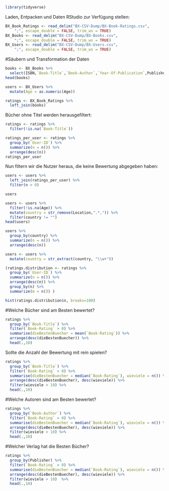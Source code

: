 

```r
library(tidyverse)
```

Laden, Entpacken und Daten RStudio zur Verfügung stellen:

```r
BX_Book_Ratings <- read_delim("BX-CSV-Dump/BX-Book-Ratings.csv", 
    ";", escape_double = FALSE, trim_ws = TRUE)
BX_Books <- read_delim("BX-CSV-Dump/BX-Books.csv", 
    ";", escape_double = FALSE, trim_ws = TRUE)
BX_Users <- read_delim("BX-CSV-Dump/BX-Users.csv", 
    ";", escape_double = FALSE, trim_ws = TRUE)
```

#Säubern und Transformation der Daten

```r
books <- BX_Books %>%
  select(ISBN,`Book-Title`,`Book-Author`,`Year-Of-Publication`,Publisher)
head(books)
```

```r
users <- BX_Users %>%
  mutate(Age = as.numeric(Age))
```

```r
ratings <- BX_Book_Ratings %>%
  left_join(books)
```

Bücher ohne Titel werden herausgefiltert:

```r
ratings <- ratings %>%
  filter(!is.na(`Book-Title`))
```


```r
ratings_per_user <- ratings %>%
  group_by(`User-ID`) %>%
  summarize(n = n()) %>%
  arrange(desc(n))
ratings_per_user
```

Nun filtern wir die Nutzer heraus, die keine Bewertung abgegeben haben:

```r
users <- users %>%
  left_join(ratings_per_user) %>%
  filter(n > 0)
```

```r
users
```

```r
users <- users %>%
  filter(!is.na(Age)) %>%
  mutate(country = str_remove(Location,".*,")) %>%
  filter(country != "")
head(users)
```

```r
users %>%
  group_by(country) %>%
  summarize(n = n()) %>%
  arrange(desc(n))
```


```r
users <- users %>%
  mutate(country = str_extract(country, "\\w+"))
```

```r
(ratings.distribution <- ratings %>%
  group_by(`User-ID`) %>%
  summarize(n = n()) %>%
  arrange(desc(n)) %>%
  group_by(n) %>%
  summarize(m = n()) )
```

```r
hist(ratings.distribution$n, breaks=100)
```

#Welche Bücher sind am Besten bewertet?


```r
ratings %>%
  group_by(`Book-Title`) %>%
  filter(`Book-Rating` > 0) %>%
  summarise(dieBestenBuecher = mean(`Book-Rating`)) %>%
  arrange(desc(dieBestenBuecher)) %>%
  head(.,10)
```


Sollte die Anzahl der Bewertung mit rein spielen?

```r
ratings %>%
  group_by(`Book-Title`) %>%
  filter(`Book-Rating` > 0) %>%
  summarise(dieBestenBuecher = median(`Book-Rating`), wieviele = n()) %>%
  arrange(desc(dieBestenBuecher), desc(wieviele)) %>%
  filter(wieviele > 10) %>%
  head(.,10)
```

#Welche Autoren sind am Besten bewertet?

```r
ratings %>%
  group_by(`Book-Author`) %>%
  filter(`Book-Rating` > 0) %>%
  summarise(dieBestenBuecher = median(`Book-Rating`), wieviele = n()) %>%
  arrange(desc(dieBestenBuecher), desc(wieviele)) %>%
  filter(wieviele > 10) %>%
  head(.,10)
```

#Welcher Verlag hat die Besten Bücher?

```r
ratings %>%
  group_by(Publisher) %>%
  filter(`Book-Rating` > 0) %>%
  summarise(dieBestenBuecher = median(`Book-Rating`), wieviele = n()) %>%
  arrange(desc(dieBestenBuecher), desc(wieviele)) %>%
  filter(wieviele > 10)  %>%
  head(.,10)
```




